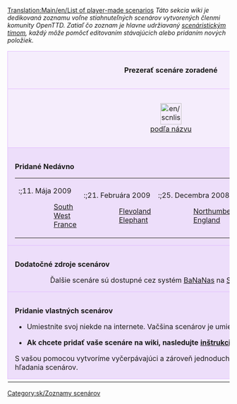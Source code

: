 [[Translation:Main/en/List of player-made scenarios]]{{en/-}}{{shortcut|scenáre}}
''Táto sekcia wiki je dedikovaná zoznamu voľne stiahnuteľných scenárov vytvorených členmi komunity OpenTTD. Zatiaľ čo zoznam je hlavne udržiavaný [[Main/sk/Scenáristický Tím|scenáristickým tímom]], každý môže pomôcť editovaním stávajúcich alebo pridaním nových položiek.''

{{en/-}}

{| cellspacing="3" class="mainpagetable" align="center" width="100%"
|- valign="top" 
|colspan="7" style="font-size: 100%; BACKGROUND-COLOR: #F5EDFC; border: 1px solid #E1BBFF; margin: 0; padding: 1em; text-align: center"|<font size="3">'''Prezerať scenáre zoradené'''</font>
|-
|style="font-size: 100%; BACKGROUND-COLOR: #F5EDFC; border: 1px solid #E1BBFF; margin: 0; padding: 1em; text-align: center; width:14%"|[[File:en/scnlist-alphabetical.png|48px]]<br />[[Main/sk/Zoznam scenárov|podľa názvu]]
|style="font-size: 100%; BACKGROUND-COLOR: #F5EDFC; border: 1px solid #E1BBFF; margin: 0; padding: 1em; text-align: center; width:14%"|[[File:en/scnlist-difficulty.png|48px]]<br />[[Main/sk/Zoznam scenárov podľa obtiažnosti|podľa obtiažnosti]]
|style="font-size: 100%; BACKGROUND-COLOR: #F5EDFC; border: 1px solid #E1BBFF; margin: 0; padding: 1em; text-align: center; width:14%"|[[File:en/scnlist-industries.png|48px]]<br />[[Main/sk/Zoznam scenárov podľa množstva priemyslu|podľa množstva priemyslu]]
|style="font-size: 100%; BACKGROUND-COLOR: #F5EDFC; border: 1px solid #E1BBFF; margin: 0; padding: 1em; text-align: center; width:14%"|[[File:en/scnlist-relief.png|48px]]<br />[[Main/sk/Zoznam scenárov podľa reliéfu|podľa reliéfu]]
|style="font-size: 100%; BACKGROUND-COLOR: #F5EDFC; border: 1px solid #E1BBFF; margin: 0; padding: 1em; text-align: center; width:14%"|[[File:en/scnlist-setting.png|48px]]<br />[[Main/sk/Zoznam scenárov podľa prostredia|podľa prostredia]]
|style="font-size: 100%; BACKGROUND-COLOR: #F5EDFC; border: 1px solid #E1BBFF; margin: 0; padding: 1em; text-align: center; width:14%"|[[File:en/scnlist-size.png|48px]]<br />[[Main/sk/Zoznam scenárov podľa veľkosti|podľa veľkosti]]
|style="font-size: 100%; BACKGROUND-COLOR: #F5EDFC; border: 1px solid #E1BBFF; margin: 0; padding: 1em; text-align: center; width:14%"|[[File:en/scnlist-realworld.png|48px]]<br />[[Main/sk/Zoznam scenárov založených na reálnom svete|podľa reálneho sveta]]
|-
|colspan="7" style="font-size: 100%; BACKGROUND-COLOR: #EDDEFA; border: 1px solid #E1BBFF; margin: 0; padding: 1em 1em 0em 1em; text-align: left;"|

<font size="3">'''Pridané Nedávno'''</font>

{| style="BACKGROUND-COLOR: #EDDEFA"
|- valign="top"
|
:;11. Mája 2009
::[[Main/en/South West France|South West France]]
|
:;21. Februára 2009
::[[Main/en/Flevoland|Flevoland]]
::[[Main/en/Elephant|Elephant]]
|
:;25. Decembra 2008
::[[Main/en/Northumberland, England|Northumberland, England]]
|
:;08. Decembra 2008
::[[Main/en/South Yorkshire|South Yorkshire]]
|}

|-
|colspan="7" style="font-size: 100%; BACKGROUND-COLOR: #EDDEFA; border: 1px solid #E1BBFF; margin: 0; padding: 1em 1em 0em 1em; text-align: left;"|

<font size="3">'''Dodatočné zdroje scenárov'''</font>

::Ďalšie scenáre sú dostupné cez systém [[Main/sk/Bananas|BaNaNas]] na [http://bananas.openttd.org/en/scenario/ Scenáre BaNaNas].

|-
|colspan="7" style="font-size: 100%; BACKGROUND-COLOR: #EDDEFA; border: 1px solid #E1BBFF; margin: 0; padding: 1em 1em 0em 1em; text-align: left;"|

<font size="3">'''Pridanie vlastných scenárov'''</font>

*Umiestnite svoj niekde na internete. Vačšina scenárov je umiestnená na [http://tt-forums.net tt-forums].

*'''Ak chcete pridať vaše scenáre na wiki, nasledujte [[Main/sk/Scenáristický Tím#Ako pridať scenár|inštrukcie scenáristického tímu]].'''

S vašou pomocou vytvoríme vyčerpávajúci a zároveň jednoduchý spôsob ukladania a hľadania scenárov.

|-
|}

[[Category:sk/Zoznamy scenárov]]